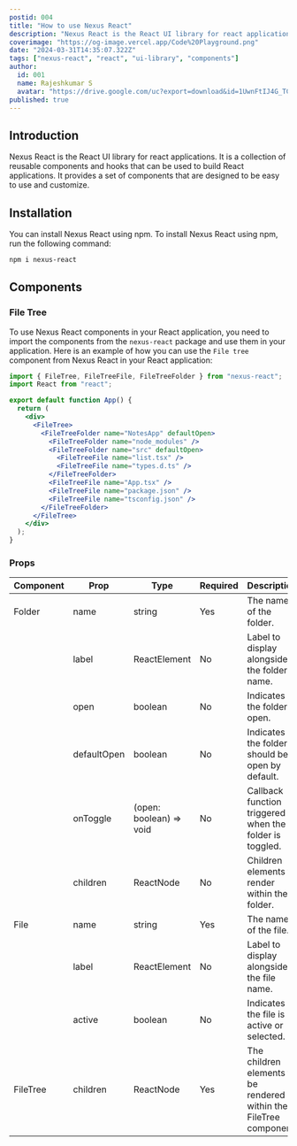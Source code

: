 ```yaml
---
postid: 004
title: "How to use Nexus React"
description: "Nexus React is the React UI library for react applications. It is a collection of reusable components and hooks that can be used to build React applications."
coverimage: "https://og-image.vercel.app/Code%20Playground.png"
date: "2024-03-31T14:35:07.322Z"
tags: ["nexus-react", "react", "ui-library", "components"]
author:
  id: 001
  name: Rajeshkumar S
  avatar: "https://drive.google.com/uc?export=download&id=1UwnFtIJ4G_TCzXjA_vMW6xQx2ENEc7dM"
published: true
---
```


## Introduction

Nexus React is the React UI library for react applications. It is a collection of reusable components and hooks that can be used to build React applications. It provides a set of components that are designed to be easy to use and customize.

## Installation

You can install Nexus React using npm. To install Nexus React using npm, run the following command:

```bash
npm i nexus-react
```

## Components

### File Tree

To use Nexus React components in your React application, you need to import the components from the `nexus-react` package and use them in your application. Here is an example of how you can use the `File tree` component from Nexus React in your React application:

```jsx showLineNumbers title="App.tsx"
import { FileTree, FileTreeFile, FileTreeFolder } from "nexus-react";
import React from "react";

export default function App() {
  return (
    <div>
      <FileTree>
        <FileTreeFolder name="NotesApp" defaultOpen>
          <FileTreeFolder name="node_modules" />
          <FileTreeFolder name="src" defaultOpen>
            <FileTreeFile name="list.tsx" />
            <FileTreeFile name="types.d.ts" />
          </FileTreeFolder>
          <FileTreeFile name="App.tsx" />
          <FileTreeFile name="package.json" />
          <FileTreeFile name="tsconfig.json" />
        </FileTreeFolder>
      </FileTree>
    </div>
  );
}
```

### Props

| Component | Prop        | Type                    | Required | Description                                                         |
| --------- | ----------- | ----------------------- | -------- | ------------------------------------------------------------------- |
| Folder    | name        | string                  | Yes      | The name of the folder.                                             |
|           | label       | ReactElement            | No       | Label to display alongside the folder name.                         |
|           | open        | boolean                 | No       | Indicates if the folder is open.                                    |
|           | defaultOpen | boolean                 | No       | Indicates if the folder should be open by default.                  |
|           | onToggle    | (open: boolean) => void | No       | Callback function triggered when the folder is toggled.             |
|           | children    | ReactNode               | No       | Children elements to render within the folder.                      |
| File      | name        | string                  | Yes      | The name of the file.                                               |
|           | label       | ReactElement            | No       | Label to display alongside the file name.                           |
|           | active      | boolean                 | No       | Indicates if the file is active or selected.                        |
| FileTree  | children    | ReactNode               | Yes      | The children elements to be rendered within the FileTree component. |
